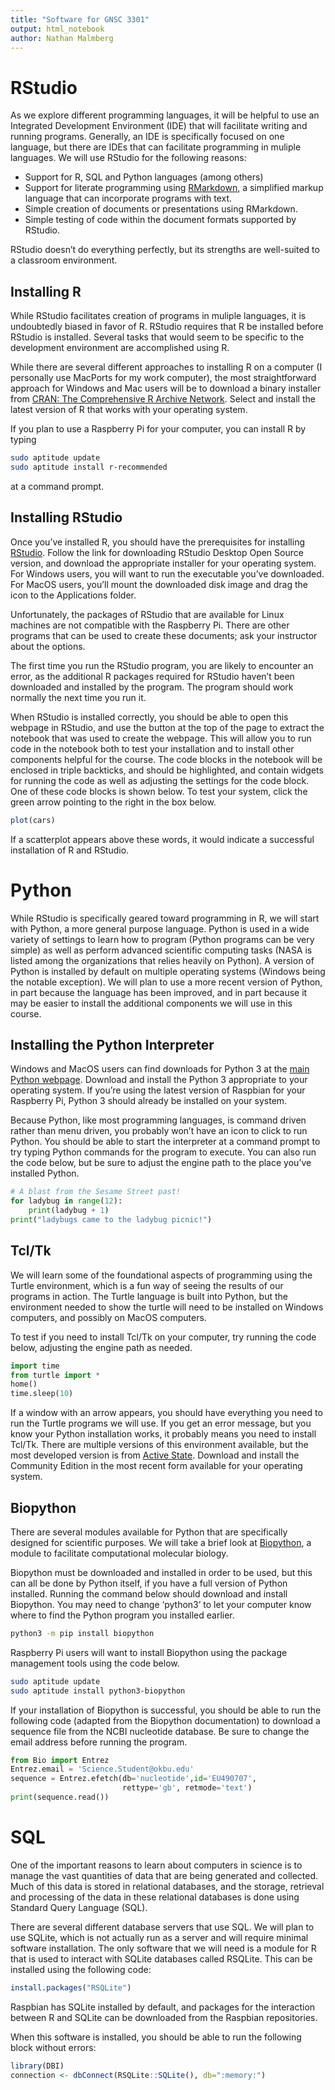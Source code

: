 ```yaml
---
title: "Software for GNSC 3301"
output: html_notebook
author: Nathan Malmberg
---
```


# RStudio

As we explore different programming languages, it will be helpful to use an Integrated Development Environment (IDE) that will facilitate writing and running programs. Generally, an IDE is specifically focused on one language, but there are IDEs that can facilitate programming in muliple languages. We will use RStudio for the following reasons:

* Support for R, SQL and Python languages (among others)
* Support for literate programming using [RMarkdown](http://rmarkdown.rstudio.com), a simplified markup language that can incorporate programs with text.
* Simple creation of documents or presentations using RMarkdown.
* Simple testing of code within the document formats supported by RStudio.

RStudio doesn't do everything perfectly, but its strengths are well-suited to a classroom environment.

## Installing R

While RStudio facilitates creation of programs in muliple languages, it is undoubtedly biased in favor of R. RStudio requires that R be installed before RStudio is installed. Several tasks that would seem to be specific to the development environment are accomplished using R.

While there are several different approaches to installing R on a computer (I personally use MacPorts for my work computer), the most straightforward approach for Windows and Mac users will be to download a binary installer from [CRAN: The Comprehensive R Archive Network](http://cran.r-project.org). Select and install the latest version of R that works with your operating system.

If you plan to use a Raspberry Pi for your computer, you can install R by typing

```bash
sudo aptitude update
sudo aptitude install r-recommended
```

at a command prompt.

## Installing RStudio

Once you've installed R, you should have the prerequisites for installing [RStudio](http://www.rstudio.com/products/rstudio/download). Follow the link for downloading RStudio Desktop Open Source version, and download the appropriate installer for your operating system. For Windows users, you will want to run the executable you've downloaded. For MacOS users, you'll mount the downloaded disk image and drag the icon to the Applications folder.

Unfortunately, the packages of RStudio that are available for Linux machines are not compatible with the Raspberry Pi. There are other programs that can be used to create these documents; ask your instructor about the options.

The first time you run the RStudio program, you are likely to encounter an error, as the additional R packages required for RStudio haven't been downloaded and installed by the program. The program should work normally the next time you run it.

When RStudio is installed correctly, you should be able to open this webpage in RStudio, and use the button at the top of the page to extract the notebook that was used to create the webpage. This will allow you to run code in the notebook both to test your installation and to install other components helpful for the course. The code blocks in the notebook will be enclosed in triple backticks, and should be highlighted, and contain widgets for running the code as well as adjusting the settings for the code block. One of these code blocks is shown below. To test your system, click the green arrow pointing to the right in the box below.

```r
plot(cars)
```

If a scatterplot appears above these words, it would indicate a successful installation of R and RStudio.

# Python

While RStudio is specifically geared toward programming in R, we will start with Python, a more general purpose language. Python is used in a wide variety of settings to learn how to program (Python programs can be very simple) as well as perform advanced scientific computing tasks (NASA is listed among the organizations that relies heavily on Python). A version of Python is installed by default on multiple operating systems (Windows being the notable exception). We will plan to use a more recent version of Python, in part because the language has been improved, and in part because it may be easier to install the additional components we will use in this course.

## Installing the Python Interpreter

Windows and MacOS users can find downloads for Python 3 at the [main Python webpage](http://www.python.org). Download and install the Python 3 appropriate to your operating system. If you're using the latest version of Raspbian for your Raspberry Pi, Python 3 should already be installed on your system.

Because Python, like most programming languages, is command driven rather than menu driven, you probably won't have an icon to click to run Python. You should be able to start the interpreter at a command prompt to try typing Python commands for the program to execute. You can also run the code below, but be sure to adjust the engine path to the place you've installed Python.
```python
# A blast from the Sesame Street past!
for ladybug in range(12):
    print(ladybug + 1)
print("ladybugs came to the ladybug picnic!")
```

## Tcl/Tk

We will learn some of the foundational aspects of programming using the Turtle environment, which is a fun way of seeing the results of our programs in action. The Turtle language is built into Python, but the environment needed to show the turtle will need to be installed on Windows computers, and possibly on MacOS computers.

To test if you need to install Tcl/Tk on your computer, try running the code below, adjusting the engine path as needed.
```python
import time
from turtle import *
home()
time.sleep(10)
```

If a window with an arrow appears, you should have everything you need to run the Turtle programs we will use. If you get an error message, but you know your Python installation works, it probably means you need to install Tcl/Tk. There are multiple versions of this environment available, but the most developed version is from [Active State](https://www.activestate.com/activetcl/downloads). Download and install the Community Edition in the most recent form available for your operating system.

## Biopython

There are several modules available for Python that are specifically designed for scientific purposes. We will take a brief look at [Biopython](http://biopython.org), a module to facilitate computational molecular biology.

Biopython must be downloaded and installed in order to be used, but this can all be done by Python itself, if you have a full version of Python installed. Running the command below should download and install Biopython. You may need to change 'python3' to let your computer know where to find the Python program you installed earlier.
```bash
python3 -m pip install biopython
```

Raspberry Pi users will want to install Biopython using the package management tools using the code below.
```bash
sudo aptitude update
sudo aptitude install python3-biopython
```

If your installation of Biopython is successful, you should be able to run the following code (adapted from the Biopython documentation) to download a sequence file from the NCBI nucleotide database. Be sure to change the email address before running the program.
```python
from Bio import Entrez
Entrez.email = 'Science.Student@okbu.edu'
sequence = Entrez.efetch(db='nucleotide',id='EU490707',
                         rettype='gb', retmode='text')
print(sequence.read())
```

# SQL

One of the important reasons to learn about computers in science is to manage the vast quantities of data that are being generated and collected. Much of this data is stored in relational databases, and the storage, retrieval and processing of the data in these relational databases is done using Standard Query Language (SQL).

There are several different database servers that use SQL. We will plan to use SQLite, which is not actually run as a server and will require minimal software installation. The only software that we will need is a module for R that is used to interact with SQLite databases called RSQLite. This can be installed using the following code:
```r
install.packages("RSQLite")
```
Raspbian has SQLite installed by default, and packages for the interaction between R and SQLite can be downloaded from the Raspbian repositories.

When this software is installed, you should be able to run the following block without errors:
```r
library(DBI)
connection <- dbConnect(RSQLite::SQLite(), db=":memory:")
```

